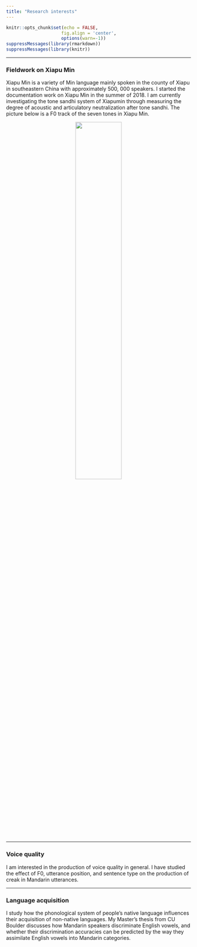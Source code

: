 ```yaml
---
title: "Research interests"
---
```

```r
knitr::opts_chunk$set(echo = FALSE,
                     fig.align = 'center',
                     options(warn=-1))
suppressMessages(library(rmarkdown))
suppressMessages(library(knitr))
```



***

### Fieldwork on Xiapu Min

Xiapu Min is a variety of Min language mainly spoken in the county of Xiapu in southeastern China with approximately 500, 000 speakers. I started the documentation work on Xiapu Min in the summer of 2018. I am currently investigating the tone sandhi system of Xiapumin through measuring the degree of acoustic and articulatory neutralization after tone sandhi. The picture below is a F0 track of the seven tones in Xiapu Min.

<center>
<img src="image/pitch_track.jpeg" style="width:50%">
</center>


***

### Voice quality

I am interested in the production of voice quality in general. I have studied the effect of F0, utterance position, and sentence type on the production of creak in Mandarin utterances.

***

### Language acquisition

I study how the phonological system of people's native language influences their acquisition of non-native languages. My Master's thesis from CU Boulder discusses how Mandarin speakers discriminate English vowels, and whether their discrimination accuracies can be predicted by the way they assimilate English vowels into Mandarin categories.


